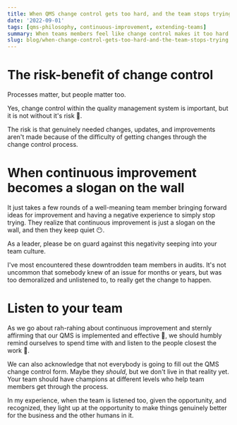 ```yaml
---
title: When QMS change control gets too hard, and the team stops trying
date: '2022-09-01'
tags: [qms-philosophy, continuous-improvement, extending-teams]
summary: When teams members feel like change control makes it too hard to make corrections and updates within the QMS, they simply stop trying.
slug: blog/when-change-control-gets-too-hard-and-the-team-stops-trying
---
```


# The risk-benefit of change control

Processes matter, but people matter too.

Yes, change control within the quality management system is important, but it is not without it's risk 🤔.

The risk is that genuinely needed changes, updates, and improvements aren't made because of the difficulty of getting changes through the change control process.

# When continuous improvement becomes a slogan on the wall

It just takes a few rounds of a well-meaning team member bringing forward ideas for improvement and having a negative experience to simply stop trying. They realize that continuous improvement is just a slogan on the wall, and then they keep quiet 😶.

As a leader, please be on guard against this negativity seeping into your team culture.

I've most encountered these downtrodden team members in audits. It's not uncommon that somebody knew of an issue for months or years, but was too demoralized and unlistened to, to really get the change to happen.

# Listen to your team

As we go about rah-rahing about continuous improvement and sternly affirming that our QMS is implemented and effective 🤨, we should humbly remind ourselves to spend time with and listen to the people closest the work 🤝.

We can also acknowledge that not everybody is going to fill out the QMS change control form. Maybe they _should_, but we don't live in that reality yet. Your team should have champions at different levels who help team members get through the process.

In my experience, when the team is listened too, given the opportunity, and recognized, they light up at the opportunity to make things genuinely better for the business and the other humans in it.
